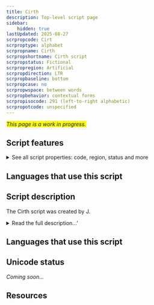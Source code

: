 ```yaml
---
title: Cirth
description: Top-level script page
sidebar:
    hidden: true
lastUpdated: 2025-08-27
scrpropcode: Cirt
scrproptype: alphabet
scrpropname: Cirth
scrpropshortname: Cirth script
scrpropstatus: Fictional
scrpropregion: Artificial
scrpropdirection: LTR
scrpropbaseline: bottom
scrpropcase: no
scrpropwspace: between words
scrpropbehavior: contextual forms
scrpropisocode: 291 (left-to-right alphabetic)
scrpropotcode: unspecified
---
```


<span style='background-color:yellow'>_This page is a work in progress._</span>


## Script features

<details>
<summary> See all script properties: code, region, status and more</summary>
<ScriptInfo />
</details>

## Languages that use this script

<WsList script='Cirt' wsMax='5' />

## Script description

The Cirth script was created by J.

<details>
<summary>Read the full description...'</summary>R. R. Tolkien for writing the elvish and dwarvish languages spoken in the mythological world of Middle-earth. The shapes of the Cirth are based on the Futhark runes, and they are used in Middle-earth for writing inscriptions on wood and stone, in the same way that runes have been used in the real world.

Each rune generally represents one sound, and each sound is represented by one rune. Cirth was used for the Khuzdûl, Sindarin, and Quenya languages, but some signs represent different sounds in different languages, and other signs are only used in one or two of the three languages. Some of the Cirth also had two forms, which could be glyph variants in one language, but represent two different sounds in another.

The Cirth script was written from left to right with no punctuation.
</details>

## Languages that use this script

<WsList script='Cirt' wsMax='5' />

## Unicode status

_Coming soon..._

## Resources

<ScriptResources detailSummary='seemore' />

